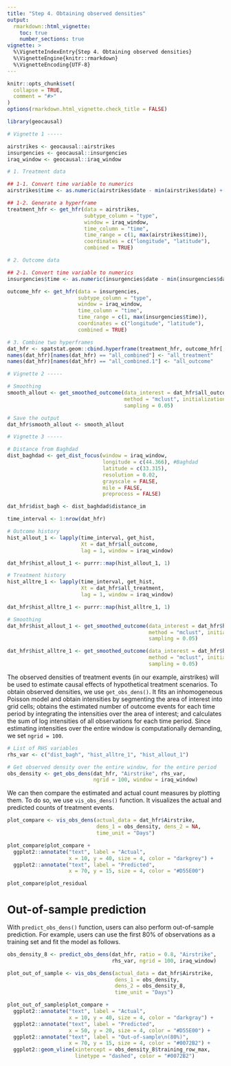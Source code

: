 ```yaml
---
title: "Step 4. Obtaining observed densities"
output: 
  rmarkdown::html_vignette:
    toc: true
    number_sections: true
vignette: >
  %\VignetteIndexEntry{Step 4. Obtaining observed densities}
  %\VignetteEngine{knitr::rmarkdown}
  %\VignetteEncoding{UTF-8}
---
```


<style type = "text/css">
h1.title {
  font-size: 30px;
}
h1 { /* Header 1 */
  font-size: 26px;
}
h2 { /* Header 2 */
    font-size: 18px;
}
h3 { /* Header 3 */
  font-size: 16px;
}
div#TOC li {
    list-style:none;
    background-image:none;
    background-repeat:none;
    background-position:0; 
}
</style>

```r
knitr::opts_chunk$set(
  collapse = TRUE,
  comment = "#>"
)
options(rmarkdown.html_vignette.check_title = FALSE)
```

```r
library(geocausal)
```

```r
# Vignette 1 -----

airstrikes <- geocausal::airstrikes
insurgencies <- geocausal::insurgencies
iraq_window <- geocausal::iraq_window

# 1. Treatment data

## 1-1. Convert time variable to numerics
airstrikes$time <- as.numeric(airstrikes$date - min(airstrikes$date) + 1)

## 1-2. Generate a hyperframe
treatment_hfr <- get_hfr(data = airstrikes,
                         subtype_column = "type",
                         window = iraq_window,
                         time_column = "time",
                         time_range = c(1, max(airstrikes$time)),
                         coordinates = c("longitude", "latitude"),
                         combined = TRUE)

# 2. Outcome data

## 2-1. Convert time variable to numerics
insurgencies$time <- as.numeric(insurgencies$date - min(insurgencies$date) + 1)

outcome_hfr <- get_hfr(data = insurgencies,
                       subtype_column = "type",
                       window = iraq_window,
                       time_column = "time",
                       time_range = c(1, max(insurgencies$time)),
                       coordinates = c("longitude", "latitude"),
                       combined = TRUE)

# 3. Combine two hyperframes
dat_hfr <- spatstat.geom::cbind.hyperframe(treatment_hfr, outcome_hfr[, -1])
names(dat_hfr)[names(dat_hfr) == "all_combined"] <- "all_treatment"
names(dat_hfr)[names(dat_hfr) == "all_combined.1"] <- "all_outcome"

# Vignette 2 -----

# Smoothing
smooth_allout <- get_smoothed_outcome(data_interest = dat_hfr$all_outcome,
                                      method = "mclust", initialization = TRUE,
                                      sampling = 0.05)

# Save the output
dat_hfr$smooth_allout <- smooth_allout

# Vignette 3 -----

# Distance from Baghdad
dist_baghdad <- get_dist_focus(window = iraq_window,
                               longitude = c(44.366), #Baghdad
                               latitude = c(33.315),
                               resolution = 0.02,
                               grayscale = FALSE,
                               mile = FALSE,
                               preprocess = FALSE)

dat_hfr$dist_bagh <- dist_baghdad$distance_im

time_interval <- 1:nrow(dat_hfr)

# Outcome history
hist_allout_1 <- lapply(time_interval, get_hist,
                        Xt = dat_hfr$all_outcome,
                        lag = 1, window = iraq_window)

dat_hfr$hist_allout_1 <- purrr::map(hist_allout_1, 1)

# Treatment history
hist_alltre_1 <- lapply(time_interval, get_hist,
                        Xt = dat_hfr$all_treatment,
                        lag = 1, window = iraq_window)

dat_hfr$hist_alltre_1 <- purrr::map(hist_alltre_1, 1)

# Smoothing
dat_hfr$hist_allout_1 <- get_smoothed_outcome(data_interest = dat_hfr$hist_allout_1,
                                              method = "mclust", initialization = TRUE,
                                              sampling = 0.05)

dat_hfr$hist_alltre_1 <- get_smoothed_outcome(data_interest = dat_hfr$hist_alltre_1,
                                              method = "mclust", initialization = TRUE,
                                              sampling = 0.05)

```

The observed densities of treatment events (in our example, airstrikes) will be used to estimate causal effects of hypothetical treatment scenarios. To obtain observed densities, we use `get_obs_dens()`. It fits an inhomogeneous Poisson model and obtain intensities by segmenting the area of interest into grid cells; obtains the estimated number of outcome events for each time period by integrating the intensities over the area of interest; and calculates the sum of log intensities of all observations for each time period. Since estimating intensities over the entire window is computationally demanding, we set `ngrid = 100`.

```r
# List of RHS variables
rhs_var <- c("dist_bagh", "hist_alltre_1", "hist_allout_1")

# Get observed density over the entire window, for the entire period
obs_density <- get_obs_dens(dat_hfr, "Airstrike", rhs_var, 
                            ngrid = 100, window = iraq_window)
```

We can then compare the estimated and actual count measures by plotting them. To do so, we use `vis_obs_dens()` function. It visualizes the actual and predicted counts of treatment events.

```r
plot_compare <- vis_obs_dens(actual_data = dat_hfr$Airstrike, 
                             dens_1 = obs_density, dens_2 = NA,
                             time_unit = "Days")

plot_compare$plot_compare +
  ggplot2::annotate("text", label = "Actual", 
                    x = 10, y = 40, size = 4, color = "darkgrey") +
  ggplot2::annotate("text", label = "Predicted", 
                    x = 70, y = 15, size = 4, color = "#D55E00")

plot_compare$plot_residual
```

# Out-of-sample prediction

With `predict_obs_dens()` function, users can also perform out-of-sample prediction. For example, users can use the first 80% of observations as a training set and fit the model as follows.

```r
obs_density_8 <- predict_obs_dens(dat_hfr, ratio = 0.8, "Airstrike", 
                                  rhs_var, ngrid = 100, iraq_window)

plot_out_of_sample <- vis_obs_dens(actual_data = dat_hfr$Airstrike, 
                                   dens_1 = obs_density, 
                                   dens_2 = obs_density_8,
                                   time_unit = "Days")

plot_out_of_sample$plot_compare +
  ggplot2::annotate("text", label = "Actual", 
                    x = 10, y = 40, size = 4, color = "darkgray") +
  ggplot2::annotate("text", label = "Predicted", 
                    x = 50, y = 20, size = 4, color = "#D55E00") +
  ggplot2::annotate("text", label = "Out-of-sample\n(80%)", 
                    x = 70, y = 15, size = 4, color = "#0072B2") +
  ggplot2::geom_vline(xintercept = obs_density_8$training_row_max, 
                      linetype = "dashed", color = "#0072B2")
```
